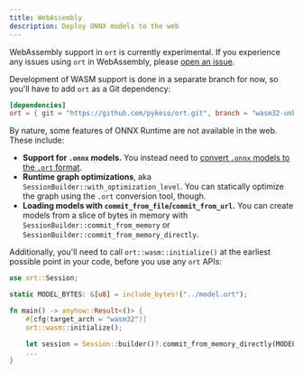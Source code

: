 ```yaml
---
title: WebAssembly
description: Deploy ONNX models to the web
---
```


WebAssembly support in `ort` is currently experimental. If you experience any issues using `ort` in WebAssembly, please [open an issue](https://github.com/pykeio/ort/issues/new).

Development of WASM support is done in a separate branch for now, so you'll have to add `ort` as a Git dependency:
```toml Cargo.toml
[dependencies]
ort = { git = "https://github.com/pykeio/ort.git", branch = "wasm32-unknown-unknown" }
```

By nature, some features of ONNX Runtime are not available in the web. These include:
- **Support for `.onnx` models.** You instead need to [convert `.onnx` models to the `.ort` format](https://onnxruntime.ai/docs/performance/model-optimizations/ort-format-models.html).
- **Runtime graph optimizations**, aka `SessionBuilder::with_optimization_level`. You can statically optimize the graph using the `.ort` conversion tool, though.
- **Loading models with `commit_from_file`/`commit_from_url`.** You can create models from a slice of bytes in memory with `SessionBuilder::commit_from_memory` or `SessionBuilder::commit_from_memory_directly`.

Additionally, you'll need to call `ort::wasm::initialize()` at the earliest possible point in your code, before you use any `ort` APIs:
```rust main.rs
use ort::Session;

static MODEL_BYTES: &[u8] = include_bytes!("../model.ort");

fn main() -> anyhow::Result<()> {
    #[cfg(target_arch = "wasm32")]
    ort::wasm::initialize();

    let session = Session::builder()?.commit_from_memory_directly(MODEL_BYTES)?;
    ...
}
```
